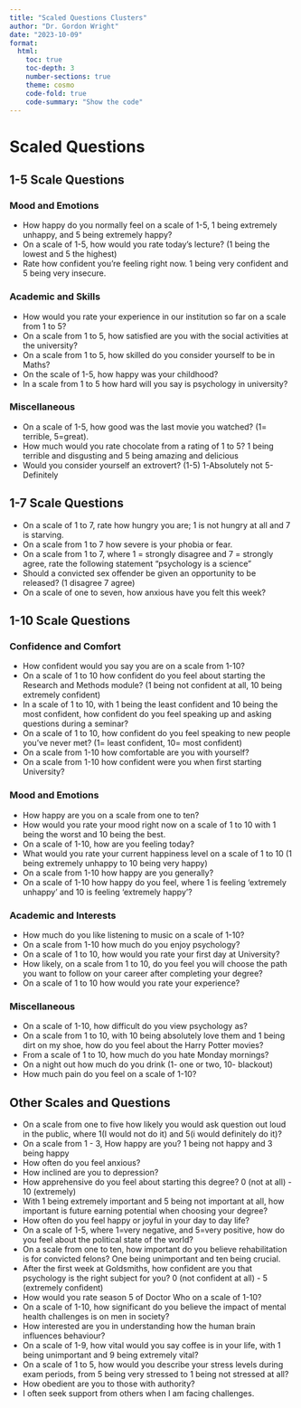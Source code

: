 ```yaml
---
title: "Scaled Questions Clusters"
author: "Dr. Gordon Wright"
date: "2023-10-09"
format:
  html:
    toc: true
    toc-depth: 3
    number-sections: true
    theme: cosmo
    code-fold: true
    code-summary: "Show the code"
---
```


# Scaled Questions

## 1-5 Scale Questions

### Mood and Emotions
- How happy do you normally feel on a scale of 1-5, 1 being extremely unhappy, and 5 being extremely happy?
- On a scale of 1-5, how would you rate today's lecture? (1 being the lowest and 5 the highest)
- Rate how confident you're feeling right now. 1 being very confident and 5 being very insecure.

### Academic and Skills
- How would you rate your experience in our institution so far on a scale from 1 to 5?
- On a scale from 1 to 5, how satisfied are you with the social activities at the university?
- On a scale from 1 to 5, how skilled do you consider yourself to be in Maths?
- On the scale of 1-5, how happy was your childhood?
- In a scale from 1 to 5 how hard will you say is psychology in university?

### Miscellaneous
- On a scale of 1-5, how good was the last movie you watched? (1= terrible, 5=great).
- How much would you rate chocolate from a rating of 1 to 5? 1 being terrible and disgusting and 5 being amazing and delicious 
- Would you consider yourself an extrovert? (1-5) 1-Absolutely not 5- Definitely 

## 1-7 Scale Questions

- On a scale of 1 to 7, rate how hungry you are; 1 is not hungry at all and 7 is starving.
- On a scale from 1 to 7 how severe is your phobia or fear.
- On a scale from 1 to 7, where 1 = strongly disagree and 7 = strongly agree, rate the following statement "psychology is a science"
- Should a convicted sex offender be given an opportunity to be released? (1 disagree 7 agree)
- On a scale of one to seven, how anxious have you felt this week?

## 1-10 Scale Questions

### Confidence and Comfort
- How confident would you say you are on a scale from 1-10?
- On a scale of 1 to 10 how confident do you feel about starting the Research and Methods module? (1 being not confident at all, 10 being extremely confident)
- In a scale of 1 to 10, with 1 being the least confident and 10 being the most confident, how confident do you feel speaking up and asking questions during a seminar?
- On a scale of 1 to 10, how confident do you feel speaking to new people you've never met? (1= least confident, 10= most confident)
- On a scale from 1-10 how comfortable are you with yourself?
- On a scale from 1-10 how confident were you when first starting University?

### Mood and Emotions
- How happy are you on a scale from one to ten?
- How would you rate your mood right now on a scale of 1 to 10 with 1 being the worst and 10 being the best.
- On a scale of 1-10, how are you feeling today?
- What would you rate your current happiness level on a scale of 1 to 10 (1 being extremely unhappy to 10 being very happy)
- On a scale from 1-10 how happy are you generally?
- On a scale of 1-10 how happy do you feel, where 1 is feeling 'extremely unhappy' and 10 is feeling 'extremely happy'?

### Academic and Interests
- How much do you like listening to music on a scale of 1-10?
- On a scale from 1-10 how much do you enjoy psychology?
- On a scale of 1 to 10, how would you rate your first day at University?
- How likely, on a scale from 1 to 10, do you feel you will choose the path you want to follow on your career after completing your degree?
- On a scale of 1 to 10 how would you rate your experience?

### Miscellaneous
- On a scale of 1-10, how difficult do you view psychology as?
- On a scale from 1 to 10, with 10 being absolutely love them and 1 being dirt on my shoe, how do you feel about the Harry Potter movies?
- From a scale of 1 to 10, how much do you hate Monday mornings?
- On a night out how much do you drink (1- one or two, 10- blackout)
- How much pain do you feel on a scale of 1-10?

## Other Scales and Questions

- On a scale from one to five how likely you would ask question out loud in the public, where 1(I would not do it) and 5(i would definitely do it)?
- On a scale from 1 - 3, How happy are you? 1 being not happy and 3 being happy
- How often do you feel anxious?
- How inclined are you to depression?
- How apprehensive do you feel about starting this degree? 0 (not at all) - 10 (extremely)
- With 1 being extremely important and 5 being not important at all, how important is future earning potential when choosing your degree?
- How often do you feel happy or joyful in your day to day life?
- On a scale of 1-5, where 1=very negative, and 5=very positive, how do you feel about the political state of the world?
- On a scale from one to ten, how important do you believe rehabilitation is for convicted felons? One being unimportant and ten being crucial.
- After the first week at Goldsmiths, how confident are you that psychology is the right subject for you? 0 (not confident at all) - 5 (extremely confident)
- How would you rate season 5 of Doctor Who on a scale of 1-10?
- On a scale of 1-10, how significant do you believe the impact of mental health challenges is on men in society?
- How interested are you in understanding how the human brain influences behaviour?
- On a scale of 1-9, how vital would you say coffee is in your life, with 1 being unimportant and 9 being extremely vital?
- On a scale of 1 to 5, how would you describe your stress levels during exam periods, from 5 being very stressed to 1 being not stressed at all?
- How obedient are you to those with authority?
- I often seek support from others when I am facing challenges.
